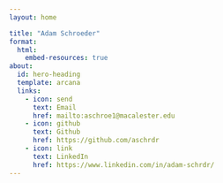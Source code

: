 ```yaml
---
layout: home

title: "Adam Schroeder"
format: 
  html:
    embed-resources: true
about: 
  id: hero-heading
  template: arcana
  links:
    - icon: send
      text: Email
      href: mailto:aschroe1@macalester.edu
    - icon: github
      text: Github
      href: https://github.com/aschrdr
    - icon: link
      text: LinkedIn
      href: https://www.linkedin.com/in/adam-schrdr/
---
```

